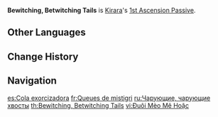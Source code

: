 {{Talent Infobox
|image         = Talent Bewitching, Betwitching Tails.png
|character     = Kirara
|type          = 1st Ascension Passive
|info          = When Kirara is in the Urgent Neko Parcel state of [[Meow-teor Kick]], each impact against an opponent will grant her a stack of Reinforced Packaging. This effect can be triggered once for each opponent hit every 0.5s. Max 3 stacks. When the Urgent Neko Parcel state ends, each stack of Reinforced Packaging will create 1 Shield of Safe Transport for Kirara. The shields that are created this way will have 20% of the DMG absorption that the Shield of Safe Transport produced by Meow-teor Kick would have. If Kirara is already protected by a Shield of Safe Transport created by Meow-teor Kick, its DMG absorption will stack with these shields and its duration will reset.
|utility1      = Shield
|utility2      = 
}}
'''Bewitching, Betwitching Tails''' is [[Kirara]]'s [[1st Ascension Passive]].

==Other Languages==
{{Other Languages
|en        = Bewitching, Betwitching Tails
|zhs       = 妖说歧尾之变
|zhs_rm    = Yāoshuō Qíwěi zhī Biàn
|zht       = 妖說歧尾之變
|zht_rm    = Yāoshuō Qíwěi zhī Biàn
|zh_tl     = 
|ja        = 妖説岐尾の変
|ja_rm     = Yousetsu Kibi no Hen{{assumed}}
|ja_tl     = 
|ko        = 네코마타 괴담
|ko_tl     = Nekomata Strange Stories
|es        = Cola exorcizadora
|es_tl     = Exorcizing Tail
|fr        = Queues de mistigri
|fr_tl     = Tails of Cat
|ru        = Чарующие хвосты
|ru_tl     = Bewitching Tails
|th        = Bewitching, Betwitching Tails
|vi        = Đuôi Mèo Mê Hoặc
|vi_tl     = Bewitching Cat Tail 
|de        = Betörend süße Gestalt
|de_tl     = Beguilingly sweet Creature
|id        = Bewitching, Betwitching Tails
|pt        = Cauda Exorcizante
|pt_tl     = 
|tr        = Ayın Elemanı
|tr_tl     = Employee of the Month
|tr_note   = {{tr|Ayın Elemanı|lit=The Month's Element}}
|it        = Code ammalianti
|it_tl     = 
}}

==Change History==
{{Change History|3.6}}

==Navigation==
{{Talent Navbox|Kirara}}

[[es:Cola exorcizadora]]
[[fr:Queues de mistigri]]
[[ru:Чарующие, чарующие хвосты]]
[[th:Bewitching, Betwitching Tails]]
[[vi:Đuôi Mèo Mê Hoặc]]